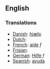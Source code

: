 ==English==

===Translations===

*[[Danish]]: [[hjælp]]
*[[Dutch]]: [[]]
*[[French]]: [[aide]] ''f''
*[[Frisian]]: [[]]
*[[German]]: [[Hilfe]] ''f''
*[[Spanish]]: [[ayuda]]